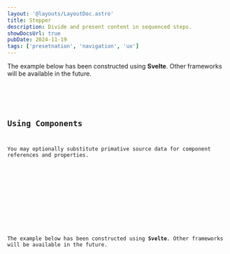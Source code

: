 ```yaml
---
layout: '@layouts/LayoutDoc.astro'
title: Stepper
description: Divide and present content in sequenced steps.
showDocsUrl: true
pubDate: 2024-11-19
tags: ['presetnation', 'navigation', 'ux']
---
```




<Preview client:visible>
	<Fragment slot="preview">
		<Example client:visible />
	</Fragment>
	<Fragment slot="code">
		<div class="card preset-outlined-warning-500 p-8 space-y-8 mb-4">
			<p>The example below has been constructed using <strong>Svelte</strong>. Other frameworks will be available in the future.</p>
		</div>
		<Code code={ExampleRaw} lang="svelte" />
	</Fragment>
</Preview>

## Using Components

You may optionally substitute primative source data for component references and properties.

<Preview client:visible>
	<Fragment slot="preview">
		<ExampleComponent client:visible />
	</Fragment>
	<Fragment slot="code">
		<div class="space-y-4">
			<div class="card preset-outlined-warning-500 p-8 space-y-8">
				<p>The example below has been constructed using <strong>Svelte</strong>. Other frameworks will be available in the future.</p>
			</div>
			<Code code={ExampleComponentRaw} lang="svelte" />
			<Code code={ExampleStepOne} lang="svelte" title="ExampleStepOne.svelte" />
		</div>
	</Fragment>
</Preview>

